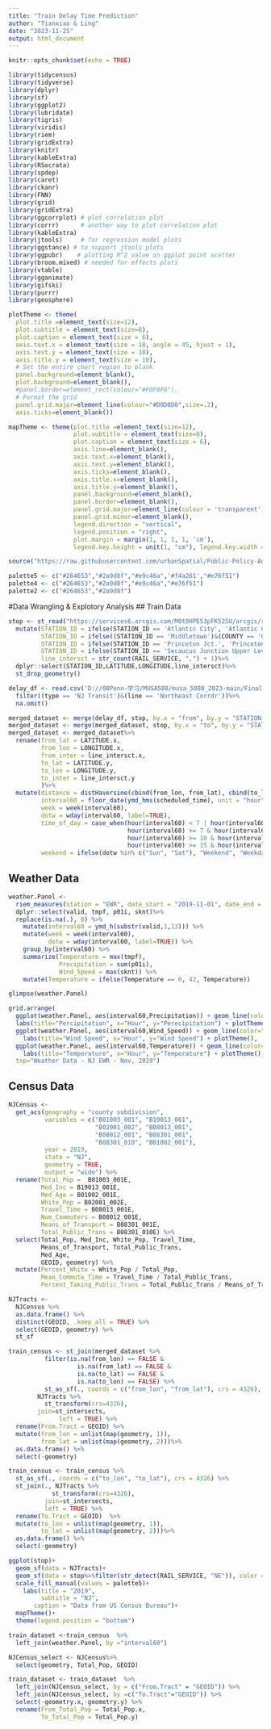 ---
title: "Train Delay Time Prediction"
author: "Tianxiao & Ling"
date: "2023-11-25"
output: html_document
---

```{r setup, include=FALSE}
knitr::opts_chunk$set(echo = TRUE)
```

```{r load package}
library(tidycensus)
library(tidyverse)
library(dplyr)
library(sf)
library(ggplot2)
library(lubridate)
library(tigris)
library(viridis)
library(riem)
library(gridExtra)
library(knitr)
library(kableExtra)
library(RSocrata)
library(spdep)
library(caret)
library(ckanr)
library(FNN)
library(grid)
library(gridExtra)
library(ggcorrplot) # plot correlation plot
library(corrr)      # another way to plot correlation plot
library(kableExtra)
library(jtools)     # for regression model plots
library(ggstance) # to support jtools plots
library(ggpubr)    # plotting R^2 value on ggplot point scatter
library(broom.mixed) # needed for effects plots
library(vtable)
library(gganimate)
library(gifski)
library(purrr)
library(geosphere)

plotTheme <- theme(
  plot.title =element_text(size=12),
  plot.subtitle = element_text(size=8),
  plot.caption = element_text(size = 6),
  axis.text.x = element_text(size = 10, angle = 45, hjust = 1),
  axis.text.y = element_text(size = 10),
  axis.title.y = element_text(size = 10),
  # Set the entire chart region to blank
  panel.background=element_blank(),
  plot.background=element_blank(),
  #panel.border=element_rect(colour="#F0F0F0"),
  # Format the grid
  panel.grid.major=element_line(colour="#D0D0D0",size=.2),
  axis.ticks=element_blank())

mapTheme <- theme(plot.title =element_text(size=12),
                  plot.subtitle = element_text(size=8),
                  plot.caption = element_text(size = 6),
                  axis.line=element_blank(),
                  axis.text.x=element_blank(),
                  axis.text.y=element_blank(),
                  axis.ticks=element_blank(),
                  axis.title.x=element_blank(),
                  axis.title.y=element_blank(),
                  panel.background=element_blank(),
                  panel.border=element_blank(),
                  panel.grid.major=element_line(colour = 'transparent'),
                  panel.grid.minor=element_blank(),
                  legend.direction = "vertical", 
                  legend.position = "right",
                  plot.margin = margin(1, 1, 1, 1, 'cm'),
                  legend.key.height = unit(1, "cm"), legend.key.width = unit(0.2, "cm"))

source("https://raw.githubusercontent.com/urbanSpatial/Public-Policy-Analytics-Landing/master/functions.r")
```

```{r load_data, cache = TRUE}
palette5 <- c("#264653","#2a9d8f","#e9c46a",'#f4a261',"#e76f51")
palette4 <- c("#264653","#2a9d8f","#e9c46a","#e76f51")
palette2 <- c("#264653","#2a9d8f")
```

#Data Wrangling & Explotory Analysis
## Train Data



```{r}
stop <- st_read("https://services6.arcgis.com/M0t0HPE53pFK525U/arcgis/rest/services/NJTransit_Rail_Stations/FeatureServer/0/query?outFields=*&where=1%3D1&f=geojson") %>%
  mutate(STATION_ID = ifelse(STATION_ID == 'Atlantic City', 'Atlantic City Rail Terminal', STATION_ID),
         STATION_ID = ifelse((STATION_ID == 'Middletown')&(COUNTY == 'Orange,NY'), 'Atlantic City Rail Terminal', STATION_ID),
         STATION_ID = ifelse(STATION_ID == 'Princeton Jct.', 'Princeton Junction', STATION_ID),
         STATION_ID = ifelse(STATION_ID == 'Secaucus Junction Upper Level', 'Secaucus Upper Lvl', STATION_ID),
         line_intersct = str_count(RAIL_SERVICE, ",") + 1)%>%
  dplyr::select(STATION_ID,LATITUDE,LONGITUDE,line_intersct)%>%
  st_drop_geometry()

delay_df <- read.csv('D://00Penn-学习/MUSA508/musa_5080_2023-main/Final_Delayed_Time_Prediction/data/2019_11.csv')%>%
  filter((type == 'NJ Transit')&(line == 'Northeast Corrdr'))%>%
  na.omit()

merged_dataset <- merge(delay_df, stop, by.x = "from", by.y = "STATION_ID",all.x = TRUE)
merged_dataset <- merge(merged_dataset, stop, by.x = "to", by.y = "STATION_ID",all.x = TRUE)
merged_dataset <- merged_dataset%>%
  rename(from_lat = LATITUDE.x,
         from_lon = LONGITUDE.x,
         from_inter = line_intersct.x,
         to_lat = LATITUDE.y,
         to_lon = LONGITUDE.y,
         to_inter = line_intersct.y
         )%>%
  mutate(distance = distHaversine(cbind(from_lon, from_lat), cbind(to_lon, to_lat)),
         interval60 = floor_date(ymd_hms(scheduled_time), unit = "hour"),
         week = week(interval60),
         dotw = wday(interval60, label=TRUE),
         time_of_day = case_when(hour(interval60) < 7 | hour(interval60) > 18 ~ "Overnight",
                                 hour(interval60) >= 7 & hour(interval60) < 10 ~ "AM Rush",
                                 hour(interval60) >= 10 & hour(interval60) < 15 ~ "Mid-Day",
                                 hour(interval60) >= 15 & hour(interval60) <= 18 ~ "PM Rush"),
         weekend = ifelse(dotw %in% c("Sun", "Sat"), "Weekend", "Weekday"))
```

## Weather Data
```{r import_weather, warning=FALSE}
weather.Panel <- 
  riem_measures(station = "EWR", date_start = "2019-11-01", date_end = "2019-11-30") %>%
  dplyr::select(valid, tmpf, p01i, sknt)%>%
  replace(is.na(.), 0) %>%
    mutate(interval60 = ymd_h(substr(valid,1,13))) %>%
    mutate(week = week(interval60),
           dotw = wday(interval60, label=TRUE)) %>%
    group_by(interval60) %>%
    summarize(Temperature = max(tmpf),
              Precipitation = sum(p01i),
              Wind_Speed = max(sknt)) %>%
    mutate(Temperature = ifelse(Temperature == 0, 42, Temperature))

glimpse(weather.Panel)
```

```{r plot_weather, fig.height=6, fig.width=8,warning=FALSE}
grid.arrange(
  ggplot(weather.Panel, aes(interval60,Precipitation)) + geom_line(color="#264653") + 
  labs(title="Percipitation", x="Hour", y="Perecipitation") + plotTheme(),
  ggplot(weather.Panel, aes(interval60,Wind_Speed)) + geom_line(color="#264653") + 
    labs(title="Wind Speed", x="Hour", y="Wind Speed") + plotTheme(),
  ggplot(weather.Panel, aes(interval60,Temperature)) + geom_line(color="#264653") + 
    labs(title="Temperature", x="Hour", y="Temperature") + plotTheme(),
  top="Weather Data - NJ EWR - Nov, 2019")
```

## Census Data

```{r get_census, message=FALSE, warning=FALSE, cache=TRUE, include=FALSE}
NJCensus <- 
  get_acs(geography = "county subdivision", 
          variables = c("B01003_001", "B19013_001", 
                        "B02001_002", "B08013_001",
                        "B08012_001", "B08301_001", 
                        "B08301_010", "B01002_001"), 
          year = 2019, 
          state = "NJ", 
          geometry = TRUE, 
          output = "wide") %>%
  rename(Total_Pop =  B01003_001E,
         Med_Inc = B19013_001E,
         Med_Age = B01002_001E,
         White_Pop = B02001_002E,
         Travel_Time = B08013_001E,
         Num_Commuters = B08012_001E,
         Means_of_Transport = B08301_001E,
         Total_Public_Trans = B08301_010E) %>%
  select(Total_Pop, Med_Inc, White_Pop, Travel_Time,
         Means_of_Transport, Total_Public_Trans,
         Med_Age,
         GEOID, geometry) %>%
  mutate(Percent_White = White_Pop / Total_Pop,
         Mean_Commute_Time = Travel_Time / Total_Public_Trans,
         Percent_Taking_Public_Trans = Total_Public_Trans / Means_of_Transport)
```

```{r extract_geometries, include=FALSE}
NJTracts <- 
  NJCensus %>%
  as.data.frame() %>%
  distinct(GEOID, .keep_all = TRUE) %>%
  select(GEOID, geometry) %>% 
  st_sf
```

```{r add_census_tracts,warning=FALSE, include=FALSE}
train_census <- st_join(merged_dataset %>% 
          filter(is.na(from_lon) == FALSE &
                   is.na(from_lat) == FALSE &
                   is.na(to_lat) == FALSE &
                   is.na(to_lon) == FALSE) %>%
          st_as_sf(., coords = c("from_lon", "from_lat"), crs = 4326),
        NJTracts %>%
          st_transform(crs=4326),
        join=st_intersects,
              left = TRUE) %>%
  rename(From.Tract = GEOID) %>%
  mutate(from_lon = unlist(map(geometry, 1)),
         from_lat = unlist(map(geometry, 2)))%>%
  as.data.frame() %>%
  select(-geometry)

train_census <- train_census %>%
  st_as_sf(., coords = c("to_lon", "to_lat"), crs = 4326) %>%
  st_join(., NJTracts %>%
            st_transform(crs=4326),
          join=st_intersects,
          left = TRUE) %>%
  rename(To.Tract = GEOID)  %>%
  mutate(to_lon = unlist(map(geometry, 1)),
         to_lat = unlist(map(geometry, 2)))%>%
  as.data.frame() %>%
  select(-geometry)
```


```{r trip_timeseries, echo=FALSE, fig.height=4, fig.width=4}
ggplot(stop)+
  geom_sf(data = NJTracts)+
  geom_sf(data = stop%>%filter(str_detect(RAIL_SERVICE, "NE")), color = "darkorange",fill="transparent", linewidth = 1)+
  scale_fill_manual(values = palette5)+
    labs(title = "2019",
         subtitle = "NJ",
       caption = "Data from US Census Bureau")+
  mapTheme()+
  theme(legend.position = "bottom")
```

```{r weather_train_join}
train_dataset <-train_census  %>%
  left_join(weather.Panel, by ="interval60")
```

```{r census_train_join}
NJCensus_select <- NJCensus%>%
  select(geometry, Total_Pop, GEOID)

train_dataset <- train_dataset  %>%
  left_join(NJCensus_select, by = c("From.Tract" = "GEOID")) %>%
  left_join(NJCensus_select, by =c("To.Tract"="GEOID")) %>%
  select(-geometry.x,-geometry.y) %>%
  rename(From_Total_Pop = Total_Pop.x,
         To_Total_Pop = Total_Pop.y)
```

